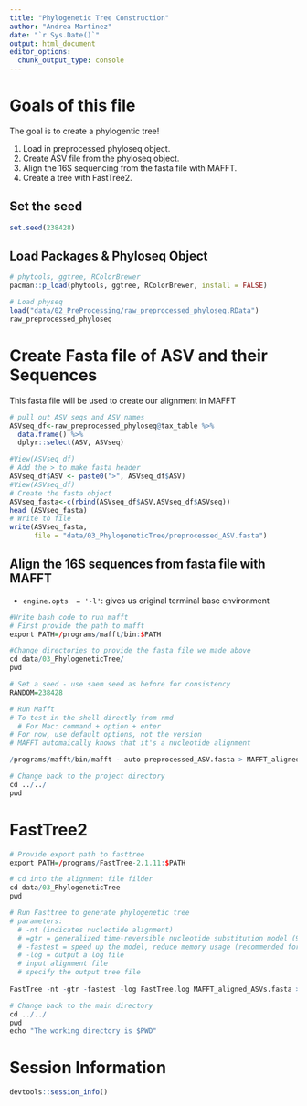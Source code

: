```yaml
---
title: "Phylogenetic Tree Construction"
author: "Andrea Martinez"
date: "`r Sys.Date()`"
output: html_document
editor_options: 
  chunk_output_type: console
---
```

# Goals of this file

The goal is to create a phylogentic tree!

1. Load in preprocessed phyloseq object.
2. Create ASV file from the phyloseq object.
3. Align the 16S sequencing from the fasta file with MAFFT.
4. Create a tree with FastTree2.

## Set the seed
```r
set.seed(238428)
```


## Load Packages & Phyloseq Object
```r
# phytools, ggtree, RColorBrewer
pacman::p_load(phytools, ggtree, RColorBrewer, install = FALSE)

# Load physeq
load("data/02_PreProcessing/raw_preprocessed_phyloseq.RData")
raw_preprocessed_phyloseq
```

# Create Fasta file of ASV and their Sequences

This fasta file will be used to create our alignment in MAFFT

```r
# pull out ASV seqs and ASV names
ASVseq_df<-raw_preprocessed_phyloseq@tax_table %>%
  data.frame() %>%
  dplyr::select(ASV, ASVseq)

#View(ASVseq_df)
# Add the > to make fasta header
ASVseq_df$ASV <- paste0(">", ASVseq_df$ASV)
#View(ASVseq_df)
# Create the fasta object
ASVseq_fasta<-c(rbind(ASVseq_df$ASV,ASVseq_df$ASVseq))
head (ASVseq_fasta)
# Write to file
write(ASVseq_fasta,
      file = "data/03_PhylogeneticTree/preprocessed_ASV.fasta")
```

## Align the 16S sequences from fasta file with MAFFT

- `engine.opts  = '-l'`: gives us original terminal base environment 

```r
#Write bash code to run mafft
# First provide the path to mafft
export PATH=/programs/mafft/bin:$PATH

#Change directories to provide the fasta file we made above
cd data/03_PhylogeneticTree/
pwd

# Set a seed - use saem seed as before for consistency
RANDOM=238428

# Run Mafft
# To test in the shell directly from rmd
  # For Mac: command + option + enter
# For now, use default options, not the version
# MAFFT automaically knows that it's a nucleotide alignment

/programs/mafft/bin/mafft --auto preprocessed_ASV.fasta > MAFFT_aligned_ASVs.fasta

# Change back to the project directory
cd ../../
pwd
```

# FastTree2
```r
# Provide export path to fasttree
export PATH=/programs/FastTree-2.1.11:$PATH

# cd into the alignment file filder
cd data/03_PhylogeneticTree
pwd

# Run Fasttree to generate phylogenetic tree
# parameters: 
  # -nt (indicates nucleotide alignment)
  # =gtr = generalized time-reversible nucleotide substitution model (9 parameters)
  # -fastest = speed up the model, reduce memory usage (recommended for datasets that have > 50,000 seqs)
  # -log = output a log file
  # input alignment file
  # specify the output tree file
  
FastTree -nt -gtr -fastest -log FastTree.log MAFFT_aligned_ASVs.fasta > ASVs_unrooted.tree

# Change back to the main directory
cd ../../
pwd
echo "The working directory is $PWD"
```
# Session Information
```r
devtools::session_info()
```
